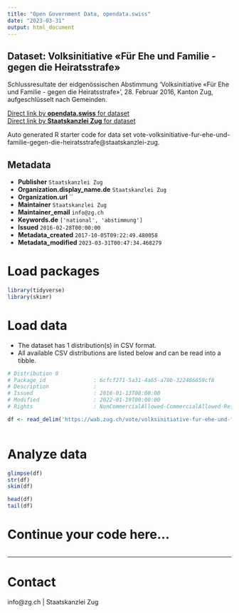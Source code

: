 ```yaml
---
title: "Open Government Data, opendata.swiss"
date: "2023-03-31"
output: html_document
---
```


## Dataset: Volksinitiative «Für Ehe und Familie - gegen die Heiratsstrafe»

Schlussresultate der eidgenössischen Abstimmung 'Volksinitiative «Für Ehe und Familie - gegen die Heiratsstrafe»', 28. Februar 2016, Kanton Zug, aufgeschlüsselt nach Gemeinden.

[Direct link by **opendata.swiss** for dataset](https://opendata.swiss/de/dataset/volksinitiative-fur-ehe-und-familie-gegen-die-heiratsstrafe1)<br>
[Direct link by **Staatskanzlei Zug** for dataset](https://wab.zug.ch/vote/volksinitiative-fur-ehe-und-familie-gegen-die-heiratsstrafe/data)

Auto generated R starter code for data set vote-volksinitiative-fur-ehe-und-familie-gegen-die-heiratsstrafe@staatskanzlei-zug.

## Metadata

- **Publisher** `Staatskanzlei Zug`
- **Organization.display_name.de** `Staatskanzlei Zug`
- **Organization.url** ``
- **Maintainer** `Staatskanzlei Zug`
- **Maintainer_email** `info@zg.ch`
- **Keywords.de** `['national', 'abstimmung']`
- **Issued** `2016-02-28T00:00:00`
- **Metadata_created** `2017-10-05T09:22:49.480058`
- **Metadata_modified** `2023-03-31T00:47:34.468279`


# Load packages

```r

library(tidyverse)
library(skimr)

```

# Load data

-   The dataset has 1 distribution(s) in CSV format.
-   All available CSV distributions are listed below and can be read into a tibble.

```r

# Distribution 0
# Package_id               : 6cfcf271-5a31-4a65-a70b-322486859cf8
# Description              : 
# Issued                   : 2016-01-13T00:00:00
# Modified                 : 2022-01-19T00:00:00
# Rights                   : NonCommercialAllowed-CommercialAllowed-ReferenceRequired

df <- read_delim('https://wab.zug.ch/vote/volksinitiative-fur-ehe-und-familie-gegen-die-heiratsstrafe/data-csv')



```

# Analyze data

```r

glimpse(df)
str(df)
skim(df)

head(df)
tail(df)

```

# Continue your code here...

```r

```

------------------------------------------------------------------------

# Contact

info@zg.ch | Staatskanzlei Zug
